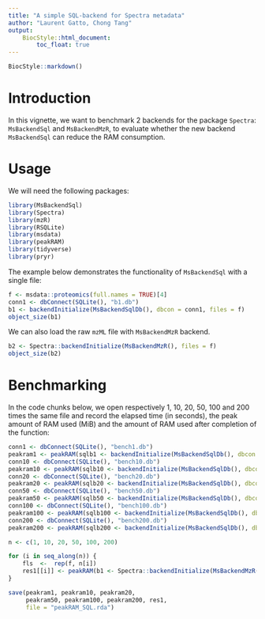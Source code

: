 ```yaml
---
title: "A simple SQL-backend for Spectra metadata" 
author: "Laurent Gatto, Chong Tang"
output: 
    BiocStyle::html_document:
        toc_float: true
---
```


```r
BiocStyle::markdown()
```

# Introduction

In this vignette, we want to benchmark 2 backends for the package `Spectra`:
`MsBackendSql` and `MsBackendMzR`, to evaluate whether the new backend 
`MsBackendSql` can reduce the RAM consumption.

# Usage

We will need the following packages:

```r
library(MsBackendSql)
library(Spectra)
library(mzR)
library(RSQLite)
library(msdata)
library(peakRAM)
library(tidyverse)
library(pryr)
```

The example below demonstrates the functionality of `MsBackendSql` with a single 
file:

```r
f <- msdata::proteomics(full.names = TRUE)[4]
conn1 <- dbConnect(SQLite(), "b1.db")
b1 <- backendInitialize(MsBackendSqlDb(), dbcon = conn1, files = f)
object_size(b1)
```

We can also load the raw `mzML` file with `MsBackendMzR` backend.

```r
b2 <- Spectra::backendInitialize(MsBackendMzR(), files = f)
object_size(b2)
```


# Benchmarking

In the code chunks below, we open respectively 1, 10, 20, 50, 100 and
200 times the same file and record the elapsed time (in seconds), the
peak amount of RAM used (MiB) and the amount of RAM used after
completion of the function:

```r
conn1 <- dbConnect(SQLite(), "bench1.db")
peakram1 <- peakRAM(sqlb1 <- backendInitialize(MsBackendSqlDb(), dbcon = conn1, files = f))
conn10 <- dbConnect(SQLite(), "bench10.db")
peakram10 <- peakRAM(sqlb10 <- backendInitialize(MsBackendSqlDb(), dbcon = conn10, rep(f, 10)))
conn20 <- dbConnect(SQLite(), "bench20.db")
peakram20 <- peakRAM(sqlb20 <- backendInitialize(MsBackendSqlDb(), dbcon = conn20, rep(f, 20)))
conn50 <- dbConnect(SQLite(), "bench50.db")
peakram50 <- peakRAM(sqlb50 <- backendInitialize(MsBackendSqlDb(), dbcon = conn50, rep(f, 50)))
conn100 <- dbConnect(SQLite(), "bench100.db")
peakram100 <- peakRAM(sqlb100 <- backendInitialize(MsBackendSqlDb(), dbcon = conn100, rep(f, 100)))
conn200 <- dbConnect(SQLite(), "bench200.db")
peakram200 <- peakRAM(sqlb200 <- backendInitialize(MsBackendSqlDb(), dbcon = conn200, rep(f, 200)))

n <- c(1, 10, 20, 50, 100, 200)

for (i in seq_along(n)) {
    fls  <-  rep(f, n[i])
    res1[[i]] <- peakRAM(b1 <- Spectra::backendInitialize(MsBackendMzR(), files = fls))
}

save(peakram1, peakram10, peakram20,
     peakram50, peakram100, peakram200, res1,
     file = "peakRAM_SQL.rda")
```


